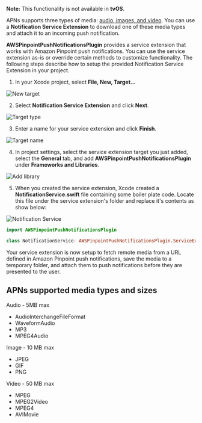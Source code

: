 <Callout warning>

**Note:** This functionality is not available in **tvOS**.

</Callout>

APNs supports three types of media: [audio, images, and video](#apns-supported-media-types-and-sizes). You can use a **Notification Service Extension** to download one of these media types and attach it to an incoming push notification.

**AWSPinpointPushNotificationsPlugin** provides a service extension that works with Amazon Pinpoint push notifications. You can use the service extension as-is or override certain methods to customize functionality. The following steps describe how to setup the provided Notification Service Extension in your project.

1. In your Xcode project, select **File, New, Target...**

![New target](/images/push-notifications/service-extension/01_new-target.png)

2. Select **Notification Service Extension** and click **Next**.

![Target type](/images/push-notifications/service-extension/02_target-type.png)

3. Enter a name for your service extension and click **Finish**.

![Target name](/images/push-notifications/service-extension/03_target-name.png)

4. In project settings, select the service extension target you just added, select the **General** tab, and add **AWSPinpointPushNotificationsPlugin** under **Frameworks and Libraries**.

![Add library](/images/push-notifications/service-extension/04_add-library.png)

5. When you created the service extension, Xcode created a **NotificationService.swift** file containing some boiler plate code. Locate this file under the service extension's folder and replace it's contents as show below:

![Notification Service](/images/push-notifications/service-extension/05_notification-service.png)

```swift
import AWSPinpointPushNotificationsPlugin

class NotificationService: AWSPinpointPushNotificationsPlugin.ServiceExtension {}
```

Your service extension is now setup to fetch remote media from a URL defined in Amazon Pinpoint push notifications, save the media to a temporary folder, and attach them to push notifications before they are presented to the user.

## APNs supported media types and sizes

Audio - 5MB max
- AudioInterchangeFileFormat
- WaveformAudio
- MP3
- MPEG4Audio

Image - 10 MB max
- JPEG
- GIF
- PNG

Video - 50 MB max
- MPEG
- MPEG2Video
- MPEG4
- AVIMovie
